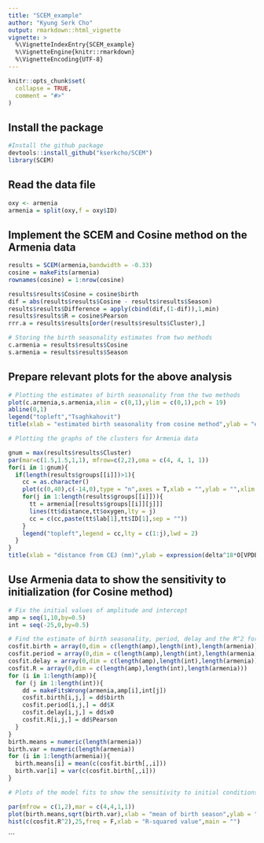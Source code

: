 ```yaml
---
title: "SCEM_example"
author: "Kyung Serk Cho"
output: rmarkdown::html_vignette
vignette: >
  %\VignetteIndexEntry{SCEM_example}
  %\VignetteEngine{knitr::rmarkdown}
  %\VignetteEncoding{UTF-8}
---
```


```r
knitr::opts_chunk$set(
  collapse = TRUE,
  comment = "#>"
)
``` 

## Install the package

```r
#Install the github package
devtools::install_github("kserkcho/SCEM") 
library(SCEM)
```

## Read the data file

```r
oxy <- armenia
armenia = split(oxy,f = oxy$ID)
```

## Implement the SCEM and Cosine method on the Armenia data

```r
results = SCEM(armenia,bandwidth = -0.33)
cosine = makeFits(armenia)  
rownames(cosine) = 1:nrow(cosine)

results$results$Cosine = cosine$birth
dif = abs(results$results$Cosine - results$results$Season)
results$results$Difference = apply(cbind(dif,(1-dif)),1,min)
results$results$R = cosine$Pearson
rrr.a = results$results[order(results$results$Cluster),]

# Storing the birth seasonality estimates from two methods
c.armenia = results$results$Cosine
s.armenia = results$results$Season
```

## Prepare relevant plots for the above analysis

```r

# Plotting the estimates of birth seasonality from the two methods
plot(c.armenia,s.armenia,xlim = c(0,1),ylim = c(0,1),pch = 19)
abline(0,1)
legend("topleft","Tsaghkahovit")
title(xlab = "estimated birth seasonality from cosine method",ylab = "estimated birth seasonality from SCEM",outer = TRUE, line = 2)

# Plotting the graphs of the clusters for Armenia data

gnum = max(results$results$Cluster)
par(mar=c(1.5,1.5,1,1), mfrow=c(2,2),oma = c(4, 4, 1, 1))
for(i in 1:gnum){
  if(length(results$groups[[i]])>1){
    cc = as.character()
    plot(c(0,40),c(-14,0),type = "n",axes = T,xlab = "",ylab = "",xlim = rev(range(c(0,40))))
    for(j in 1:length(results$groups[[i]])){
      tt = armenia[[results$groups[[i]][j]]]
      lines(tt$distance,tt$oxygen,lty = j)
      cc = c(cc,paste(tt$lab[1],tt$ID[1],sep = ""))
    }
    legend("topleft",legend = cc,lty = c(1:j),lwd = 2)
  }
}
title(xlab = "distance from CEJ (mm)",ylab = expression(delta^18*O[VPDB]*' (per mil)'),outer = TRUE, line = 2)
```


## Use Armenia data to show the sensitivity to initialization (for Cosine method) 

```r
# Fix the initial values of amplitude and intercept
amp = seq(1,10,by=0.5)
int = seq(-25,0,by=0.5)

# Find the estimate of birth seasonality, period, delay and the R^2 for all cases
cosfit.birth = array(0,dim = c(length(amp),length(int),length(armenia)))
cosfit.period = array(0,dim = c(length(amp),length(int),length(armenia)))
cosfit.delay = array(0,dim = c(length(amp),length(int),length(armenia)))
cosfit.R = array(0,dim = c(length(amp),length(int),length(armenia)))
for (i in 1:length(amp)){
  for (j in 1:length(int)){
    dd = makeFitsWrong(armenia,amp[i],int[j])
    cosfit.birth[i,j,] = dd$birth
    cosfit.period[i,j,] = dd$X
    cosfit.delay[i,j,] = dd$x0
    cosfit.R[i,j,] = dd$Pearson
  }
}
birth.means = numeric(length(armenia))
birth.var = numeric(length(armenia))
for (i in 1:length(armenia)){
  birth.means[i] = mean(c(cosfit.birth[,,i]))
  birth.var[i] = var(c(cosfit.birth[,,i]))
}

# Plots of the model fits to show the sensitivity to initial conditions

par(mfrow = c(1,2),mar = c(4,4,1,1))
plot(birth.means,sqrt(birth.var),xlab = "mean of birth season",ylab = "standard deviation",pch = 19)
hist(c(cosfit.R^2),25,freq = F,xlab = "R-squared value",main = "")
```
```
